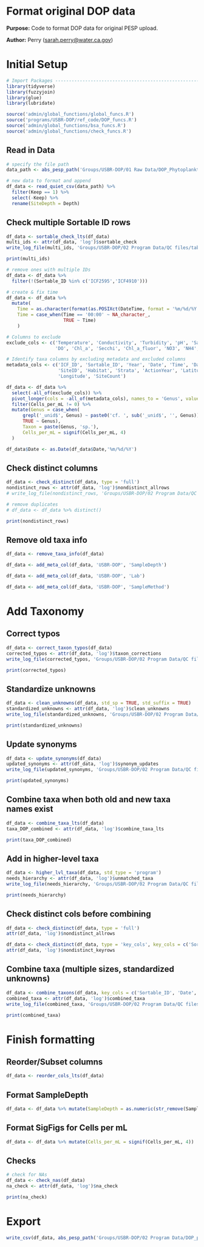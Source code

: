 # Format original DOP data

**Purpose:** Code to format DOP data for original PESP upload.

**Author:** Perry ([sarah.perry\@water.ca.gov](mailto:sarah.perry@water.ca.gov){.email})

# Initial Setup

```r
# Import Packages ---------------------------------------------------------
library(tidyverse)
library(fuzzyjoin)
library(glue)
library(lubridate)

source('admin/global_functions/global_funcs.R')
source('programs/USBR-DOP/ref_code/DOP_funcs.R')
source('admin/global_functions/bsa_funcs.R')
source('admin/global_functions/check_funcs.R')
```

## Read in Data
```r
# specify the file path
data_path <- abs_pesp_path('Groups/USBR-DOP/01 Raw Data/DOP_Phytoplankton2017-2022.csv')

# new data to format and append
df_data <- read_quiet_csv(data_path) %>%
  filter(Keep == 1) %>%
  select(-Keep) %>%
  rename(SiteDepth = Depth)
```

## Check multiple Sortable ID rows
```r
df_data <- sortable_check_lts(df_data)
multi_ids <- attr(df_data, 'log')$sortable_check
write_log_file(multi_ids, 'Groups/USBR-DOP/02 Program Data/QC files/tables/DOP_multiple_ids.csv')

print(multi_ids)

# remove ones with multiple IDs
df_data <- df_data %>%
  filter(!(Sortable_ID %in% c('ICF2595','ICF4910')))
```


```r
# create & fix time
df_data <- df_data %>%
  mutate(
    Time = as.character(format(as.POSIXct(DateTime, format = '%m/%d/%Y %H:%M'), '%H:%M')),
    Time = case_when(Time == '00:00' ~ NA_character_,
                     TRUE ~ Time)
    )

# Columns to exclude
exclude_cols <- c('Temperature', 'Conductivity', 'Turbidity', 'pH', 'Salinity', 
                  'DO', 'Chl_a', 'Secchi', 'Chl_a_fluor', 'NO3', 'NH4', 'PO4', 'DOC')

# Identify taxa columns by excluding metadata and excluded columns
metadata_cols <- c('ICF_ID', 'Sortable_ID', 'Year', 'Date', 'Time', 'DateTime', 'SiteDepth',
                   'SiteID', 'Habitat', 'Strata', 'ActionYear', 'Latitude', 
                   'Longitude', 'SiteCount')

df_data <- df_data %>%
  select(-all_of(exclude_cols)) %>%
  pivot_longer(cols = -all_of(metadata_cols), names_to = 'Genus', values_to = 'Cells_per_mL') %>%
  filter(Cells_per_mL != 0) %>%
  mutate(Genus = case_when(
      grepl('_unid$', Genus) ~ paste0('cf. ', sub('_unid$', '', Genus)),
      TRUE ~ Genus),
      Taxon = paste(Genus, 'sp.'),
      Cells_per_mL = signif(Cells_per_mL, 4)
  )

df_data$Date <- as.Date(df_data$Date,'%m/%d/%Y')
```


## Check distinct columns
```r
df_data <- check_distinct(df_data, type = 'full')
nondistinct_rows <- attr(df_data, 'log')$nondistinct_allrows
# write_log_file(nondistinct_rows, 'Groups/USBR-DOP/02 Program Data/QC files/tables/DOP_nondistinct_rows.csv')

# remove duplicates
# df_data <- df_data %>% distinct()

print(nondistinct_rows)
```

## Remove old taxa info
```r
df_data <- remove_taxa_info(df_data)
```

```r
df_data <- add_meta_col(df_data, 'USBR-DOP', 'SampleDepth')

df_data <- add_meta_col(df_data, 'USBR-DOP', 'Lab')

df_data <- add_meta_col(df_data, 'USBR-DOP', 'SampleMethod')
```

# Add Taxonomy

## Correct typos
```r
df_data <- correct_taxon_typos(df_data)
corrected_typos <- attr(df_data, 'log')$taxon_corrections
write_log_file(corrected_typos, 'Groups/USBR-DOP/02 Program Data/QC files/tables/DOP_corrected_typos.csv')

print(corrected_typos)
```

## Standardize unknowns
```r
df_data <- clean_unknowns(df_data, std_sp = TRUE, std_suffix = TRUE)
standardized_unknowns <- attr(df_data, 'log')$clean_unknowns
write_log_file(standardized_unknowns, 'Groups/USBR-DOP/02 Program Data/QC files/tables/DOP_standardized_unknowns.csv')

print(standardized_unknowns)
```

## Update synonyms
```r
df_data <- update_synonyms(df_data)
updated_synonyms <- attr(df_data, 'log')$synonym_updates
write_log_file(updated_synonyms, 'Groups/USBR-DOP/02 Program Data/QC files/tables/DOP_updated_synonyms.csv')

print(updated_synonyms)
```

## Combine taxa when both old and new taxa names exist
```r
df_data <- combine_taxa_lts(df_data)
taxa_DOP_combined <- attr(df_data, 'log')$combine_taxa_lts

print(taxa_DOP_combined)
```

## Add in higher-level taxa
```r
df_data <- higher_lvl_taxa(df_data, std_type = 'program')
needs_hierarchy <- attr(df_data, 'log')$unmatched_taxa
write_log_file(needs_hierarchy, 'Groups/USBR-DOP/02 Program Data/QC files/tables/DOP_needs_hierarchy.csv')

print(needs_hierarchy)
```
## Check distinct cols before combining
```r
df_data <- check_distinct(df_data, type = 'full')
attr(df_data, 'log')$nondistinct_allrows

df_data <- check_distinct(df_data, type = 'key_cols', key_cols = c('Sortable_ID', 'Date', 'Time'), measurement_cols = c('Cells_per_mL'))
attr(df_data, 'log')$nondistinct_keyrows
```

## Combine taxa (multiple sizes, standardized unknowns)
```r
df_data <- combine_taxons(df_data, key_cols = c('Sortable_ID', 'Date', 'Time'), measurement_cols = c('Cells_per_mL'))
combined_taxa <- attr(df_data, 'log')$combined_taxa
write_log_file(combined_taxa, 'Groups/USBR-DOP/02 Program Data/QC files/tables/DOP_combined_taxa.csv')

print(combined_taxa)
```

# Finish formatting

## Reorder/Subset columns
```r
df_data <- reorder_cols_lts(df_data)
```

## Format SampleDepth
```r
df_data <- df_data %>% mutate(SampleDepth = as.numeric(str_remove(SampleDepth, ' meter')))
```

## Format SigFigs for Cells per mL
```r
df_data <- df_data %>% mutate(Cells_per_mL = signif(Cells_per_mL, 4))
```

## Checks
```r
# check for NAs
df_data <- check_nas(df_data)
na_check <- attr(df_data, 'log')$na_check

print(na_check)
```

# Export
```r
write_csv(df_data, abs_pesp_path('Groups/USBR-DOP/02 Program Data/DOP_program_draft.csv'))
```
